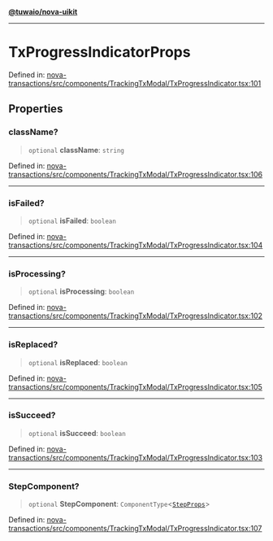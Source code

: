 [**@tuwaio/nova-uikit**](../../../README.md)

***

# TxProgressIndicatorProps

Defined in: [nova-transactions/src/components/TrackingTxModal/TxProgressIndicator.tsx:101](https://github.com/TuwaIO/nova-uikit/blob/ed2e28d6e7d892b508553a9859b307eb832fe4c1/packages/nova-transactions/src/components/TrackingTxModal/TxProgressIndicator.tsx#L101)

## Properties

### className?

> `optional` **className**: `string`

Defined in: [nova-transactions/src/components/TrackingTxModal/TxProgressIndicator.tsx:106](https://github.com/TuwaIO/nova-uikit/blob/ed2e28d6e7d892b508553a9859b307eb832fe4c1/packages/nova-transactions/src/components/TrackingTxModal/TxProgressIndicator.tsx#L106)

***

### isFailed?

> `optional` **isFailed**: `boolean`

Defined in: [nova-transactions/src/components/TrackingTxModal/TxProgressIndicator.tsx:104](https://github.com/TuwaIO/nova-uikit/blob/ed2e28d6e7d892b508553a9859b307eb832fe4c1/packages/nova-transactions/src/components/TrackingTxModal/TxProgressIndicator.tsx#L104)

***

### isProcessing?

> `optional` **isProcessing**: `boolean`

Defined in: [nova-transactions/src/components/TrackingTxModal/TxProgressIndicator.tsx:102](https://github.com/TuwaIO/nova-uikit/blob/ed2e28d6e7d892b508553a9859b307eb832fe4c1/packages/nova-transactions/src/components/TrackingTxModal/TxProgressIndicator.tsx#L102)

***

### isReplaced?

> `optional` **isReplaced**: `boolean`

Defined in: [nova-transactions/src/components/TrackingTxModal/TxProgressIndicator.tsx:105](https://github.com/TuwaIO/nova-uikit/blob/ed2e28d6e7d892b508553a9859b307eb832fe4c1/packages/nova-transactions/src/components/TrackingTxModal/TxProgressIndicator.tsx#L105)

***

### isSucceed?

> `optional` **isSucceed**: `boolean`

Defined in: [nova-transactions/src/components/TrackingTxModal/TxProgressIndicator.tsx:103](https://github.com/TuwaIO/nova-uikit/blob/ed2e28d6e7d892b508553a9859b307eb832fe4c1/packages/nova-transactions/src/components/TrackingTxModal/TxProgressIndicator.tsx#L103)

***

### StepComponent?

> `optional` **StepComponent**: `ComponentType`\<[`StepProps`](../type-aliases/StepProps.md)\>

Defined in: [nova-transactions/src/components/TrackingTxModal/TxProgressIndicator.tsx:107](https://github.com/TuwaIO/nova-uikit/blob/ed2e28d6e7d892b508553a9859b307eb832fe4c1/packages/nova-transactions/src/components/TrackingTxModal/TxProgressIndicator.tsx#L107)
